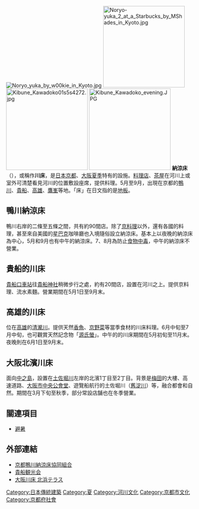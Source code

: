 [[File:Noryo_yuka_by_w00kie_in_Kyoto.jpg|thumb]]
[[File:Noryo-yuka_2_at_a_Starbucks_by_MShades_in_Kyoto.jpg|220px]]
[[File:Kibune_Kawadoko01s5s4272.jpg|220px]]
[[File:Kibune_Kawadoko_evening.JPG|220px]]
'''納涼床'''（{{jpn|j=納涼床|hg=のうりょうゆか（のうりょうどこ）|rm=Nōryōyuka (Nōryōdoko)|f=y}}），或稱作'''川床'''，是[[日本|日本]][[京都|京都]]、[[大阪市|大阪]][[夏季|夏季]]特有的設施。[[料理店|料理店]]、[[茶屋|茶屋]]在河川上或室外可清楚看見河川的位置敷設座席，提供料理。5月至9月，出現在京都的[[鴨川_(淀川水系)|鴨川]]、[[貴船|貴船]]、[[高雄_(京都市)|高雄]]、[[鷹峯_(京都市)|鷹峯]]等地。「床」在日文指的是[[地板|地板]]。

== 鴨川納涼床 ==
鴨川右岸的二條至五條之間，共有約90間店。除了[[京料理|京料理]]以外，還有各國的料理，甚至來自美國的[[星巴克|星巴克]]咖啡廳也入境隨俗設立納涼床。基本上以夜晚的納涼床為中心，5月和9月也有中午的納涼床。7、8月為防止[[食物中毒|食物中毒]]，中午的納涼床不營業。

== 貴船的川床 ==
[[貴船口車站|貴船口車站]]往[[貴船神社|貴船神社]]稍微步行之處，約有20間店，設置在河川之上。提供京料理、流水素麵。營業期間在5月1日至9月末。

== 高雄的川床 ==
位在[[高雄_(京都市)|高雄]]的[[清瀧川_(京都府)|清瀧川]]。提供天然[[香魚|香魚]]、[[京野菜|京野菜]]等當季食材的川床料理。6月中旬至7月中旬，也可觀賞天然記念物「[[源氏螢|源氏螢]]」。中午的的川床期間在5月初旬至11月末。夜晚則在6月1日至9月末。

== 大阪北濱川床 ==
面向[[中之島_(大阪府)|中之島]]，設置在[[土佐堀川|土佐堀川]]左岸的北濱1丁目至2丁目。背景是[[梅田|梅田]]的大樓、高速道路、[[大阪市中央公會堂|大阪市中央公會堂]]、遊覽船航行的土佐堀川（[[舊淀川|舊淀川]]）等，融合都會和自然。期間在3月下旬至秋季，部分常設店舗也在冬季營業。

== 關連項目 ==
* [[避暑|避暑]]

== 外部連結 ==
{{commonscat|Noryo yuka}}
* [http://www.kyoto-yuka.com/ 京都鴨川納涼床協同組合]
* [http://kyoto.kibune.or.jp/ 貴船観光会]
* [http://www.osakakawayuka.com/ 大阪川床 北浜テラス]

[[Category:日本傳統建築|Category:日本傳統建築]]
[[Category:夏|Category:夏]]
[[Category:河川文化|Category:河川文化]]
[[Category:京都市文化|Category:京都市文化]]
[[Category:京都府社會|Category:京都府社會]]